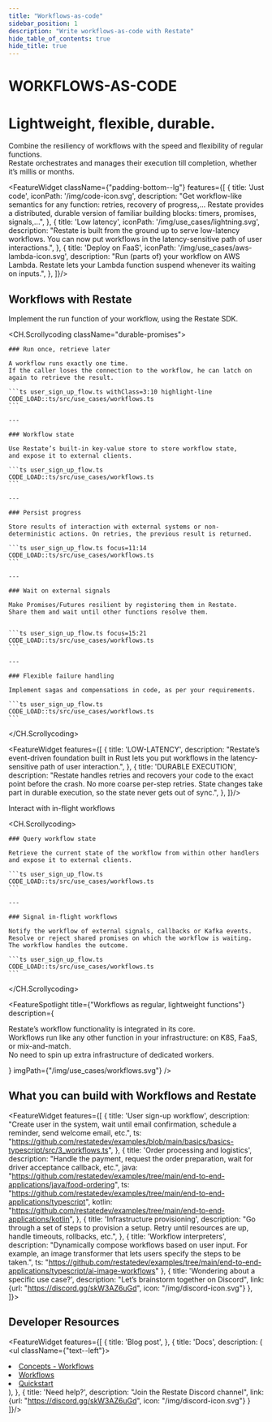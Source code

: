 ```yaml
---
title: "Workflows-as-code"
sidebar_position: 1
description: "Write workflows-as-code with Restate"
hide_table_of_contents: true
hide_title: true
---
```



<h1 className={"use-case-title padding-top--lg text--center"}>WORKFLOWS-AS-CODE</h1>
<h1 className={"use-case-subtitle text--center"}>Lightweight, flexible, durable.</h1>
<p className={"use-case-description padding-bottom--lg text--center"}>Combine the resiliency of workflows with the speed and flexibility of regular functions.<br/>
    Restate orchestrates and manages their execution till completion, whether it’s millis or months.</p>


<FeatureWidget className={"padding-bottom--lg"} features={[
    {
        title: 'Just code',
        iconPath: '/img/code-icon.svg',
        description: "Get workflow-like semantics for any function: retries, recovery of progress,... Restate provides a distributed, durable version of familiar building blocks: timers, promises, signals,...",
    },
    {
        title: 'Low latency',
        iconPath: '/img/use_cases/lightning.svg',
        description: "Restate is built from the ground up to serve low-latency workflows. You can now put workflows in the latency-sensitive path of user interactions.",
    },
    {
        title: 'Deploy on FaaS',
        iconPath: '/img/use_cases/aws-lambda-icon.svg',
        description: "Run (parts of) your workflow on AWS Lambda. Restate lets your Lambda function suspend whenever its waiting on inputs.",
    },
]}/>

<p className={"padding-bottom--lg"}></p>

## Workflows with Restate

Implement the run function of your workflow, using the Restate SDK.


<CH.Scrollycoding className="durable-promises">

    ### Run once, retrieve later

    A workflow runs exactly one time.
    If the caller loses the connection to the workflow, he can latch on again to retrieve the result.

    ```ts user_sign_up_flow.ts withClass=3:10 highlight-line
    CODE_LOAD::ts/src/use_cases/workflows.ts
    ```

    ---

    ### Workflow state

    Use Restate’s built-in key-value store to store workflow state,
    and expose it to external clients.

    ```ts user_sign_up_flow.ts
    CODE_LOAD::ts/src/use_cases/workflows.ts
    ```

    ---

    ### Persist progress

    Store results of interaction with external systems or non-deterministic actions. On retries, the previous result is returned.

    ```ts user_sign_up_flow.ts focus=11:14
    CODE_LOAD::ts/src/use_cases/workflows.ts
    ```

    ---

    ### Wait on external signals

    Make Promises/Futures resilient by registering them in Restate.
    Share them and wait until other functions resolve them.


    ```ts user_sign_up_flow.ts focus=15:21
    CODE_LOAD::ts/src/use_cases/workflows.ts
    ```

    ---

    ### Flexible failure handling

    Implement sagas and compensations in code, as per your requirements.

    ```ts user_sign_up_flow.ts
    CODE_LOAD::ts/src/use_cases/workflows.ts
    ```

</CH.Scrollycoding>



<FeatureWidget features={[
    {
        title: 'LOW-LATENCY',
        description: "Restate’s event-driven foundation built in Rust lets you put workflows in the latency-sensitive path of user interaction.",
    },
    {
        title: 'DURABLE EXECUTION',
        description: "Restate handles retries and recovers your code to the exact point before the crash. No more coarse per-step retries. State changes take part in durable execution, so the state never gets out of sync.",
    },
]}/>

Interact with in-flight workflows

<CH.Scrollycoding>

    ### Query workflow state

    Retrieve the current state of the workflow from within other handlers and expose it to external clients.

    ```ts user_sign_up_flow.ts
    CODE_LOAD::ts/src/use_cases/workflows.ts
    ```

    ---

    ### Signal in-flight workflows

    Notify the workflow of external signals, callbacks or Kafka events.
    Resolve or reject shared promises on which the workflow is waiting.  The workflow handles the outcome.

    ```ts user_sign_up_flow.ts
    CODE_LOAD::ts/src/use_cases/workflows.ts
    ```

</CH.Scrollycoding>

<FeatureSpotlight
    title={"Workflows as regular, lightweight functions"}
    description={<p>Restate’s workflow functionality is integrated in its core. <br/> Workflows run like any other function in your infrastructure: on K8S, FaaS, or mix-and-match. <br/> No need to spin up extra infrastructure of dedicated workers.</p>}
    imgPath={"/img/use_cases/workflows.svg"}
/>


## What you can build with Workflows and Restate

<FeatureWidget features={[
    {
        title: 'User sign-up workflow',
        description: "Create user in the system, wait until email confirmation, schedule a reminder, send welcome email, etc.",
        ts: "https://github.com/restatedev/examples/blob/main/basics/basics-typescript/src/3_workflows.ts",
    },
    {
        title: 'Order processing and logistics',
        description: "Handle the payment, request the order preparation, wait for driver acceptance callback, etc.",
        java: "https://github.com/restatedev/examples/tree/main/end-to-end-applications/java/food-ordering",
        ts: "https://github.com/restatedev/examples/tree/main/end-to-end-applications/typescript",
        kotlin: "https://github.com/restatedev/examples/tree/main/end-to-end-applications/kotlin",
    },
    {
        title: 'Infrastructure provisioning',
        description: "Go through a set of steps to provision a setup. Retry until resources are up, handle timeouts, rollbacks, etc.",
    },
    {
        title: 'Workflow interpreters',
        description: "Dynamically compose workflows based on user input. For example, an image transformer that lets users specify the steps to be taken.",
        ts: "https://github.com/restatedev/examples/tree/main/end-to-end-applications/typescript/ai-image-workflows"
    },
    {
        title: 'Wondering about a specific use case?',
        description: "Let’s brainstorm together on Discord",
        link: {url: "https://discord.gg/skW3AZ6uGd", icon: "/img/discord-icon.svg"}
    },
    ]}>
</FeatureWidget>

## Developer Resources

<FeatureWidget features={[
    {
        title: 'Blog post',
    },
    {
        title: 'Docs',
        description: (
            <ul className={"text--left"}>
                <li><a href="/concepts/services#workflows">Concepts - Workflows</a></li>
                <li><a href="https://docs.restate.dev/docs/workflows">Workflows</a></li>
                <li><a href="https://docs.restate.dev/docs/quickstart">Quickstart</a></li>
            </ul>
        ),
    },
    {
        title: 'Need help?',
        description: "Join the Restate Discord channel",
        link: {url: "https://discord.gg/skW3AZ6uGd", icon: "/img/discord-icon.svg"}
    }
]}/>